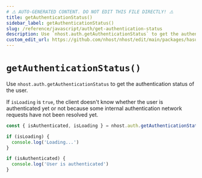 ```yaml
---
# ⚠️ AUTO-GENERATED CONTENT. DO NOT EDIT THIS FILE DIRECTLY! ⚠️
title: getAuthenticationStatus()
sidebar_label: getAuthenticationStatus()
slug: /reference/javascript/auth/get-authentication-status
description: Use `nhost.auth.getAuthenticationStatus` to get the authentication status of the user.
custom_edit_url: https://github.com/nhost/nhost/edit/main/packages/hasura-auth-js/src/hasura-auth-client.ts#L494
---
```


# `getAuthenticationStatus()`

Use `nhost.auth.getAuthenticationStatus` to get the authentication status of the user.

If `isLoading` is `true`, the client doesn't know whether the user is authenticated yet or not
because some internal authentication network requests have not been resolved yet.

```ts
const { isAuthenticated, isLoading } = nhost.auth.getAuthenticationStatus()

if (isLoading) {
  console.log('Loading...')
}

if (isAuthenticated) {
  console.log('User is authenticated')
}
```
